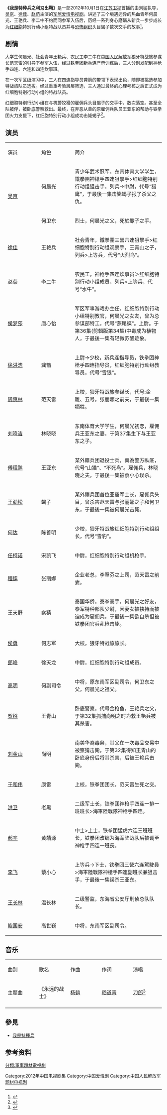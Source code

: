 {{电视节目信息框
| 颜色      = #3CB371
| 字体颜色  = 
| 名称      = 我是特种兵之利刃出鞘
| 英文名称  = 
| 图片      = 
| 尺寸      = 
| 图说      = 
| 别名      = 
| 类型      = 
| 格式      = 
| 原创者    = 
| 开创      = 
| 开发      = 
| 编剧      = 刘猛
| 总导演    = 
| 导演      = [[刘猛_(作家)|刘猛]]
| 助理导演  = 
| 创意总监  = 
| 主持      = 
| 联合主持  = 
| 主演      = [[吴京_(演员)|吴京]]<br >[[徐佳|徐佳]]<br >[[赵荀|赵荀]]
| 评委      = 
| 配音      = 
| 旁白      = 
| 国家      = {{CHN}}
| 语言      = [[汉语普通话|汉语普通话]]
| 字幕      = 
| 标语      = 
| 季数      = 
| 集数      = 38集
| 每集列表  = 
| 每集长度  = 约41分钟
| 配乐      = 
| 主题曲    = [[刀郎|刀郎]]《永远的战士》
| 片头曲    = 
| 作曲      = 
| 作词      = 
| 演唱      = 
| 片尾曲    = 
| 作曲2     = 
| 作词2     = 
| 演唱2     = 
| 插曲      = 
| 制作年份  = 2012年
| 制片人    = 张峥
| 共同制片人 = 
| 出品人    =
| 总监制    = 
| 监制      = 
| 执行制作  = 
| 共同执行制作 = 
<!-- | 副制作人  =  -->
| 顾问标签  = 
| 顾问      = 
| 故事标签  = 
| 故事      = 
| 编审      = 
| 剪辑      = 
| 外景      = 
| 摄影      = 
| 机位      = 
| 制作公司  = 南京军区政治部电视艺术中心<br />南京飞扬影视文化有限公司
| 发行公司  = 
| 电视网    = [[江苏卫视|江苏卫视]]
| 图像制式  = 
| 声音制式  = [[立体声|立体声]]
| 播出国家  = {{CHN}}
| 播出时间  = 2012年10月1日
| imdb_id   = 
| tv_com_id = 
}}
'''《我是特种兵之利刃出鞘》'''是一部2012年10月1日在[[江苏卫视|江苏卫视]]首播的由刘猛执导，[[吴京_(演员)|吴京]]、[[徐佳|徐佳]]、[[赵荀|赵荀]]主演的[[军旅|军旅]][[爱情|爱情]][[电视剧|电视剧]]。讲述了三个境遇迥异的热血青年何晨光、王艳兵、李二牛不约而同参军入伍后，历经一系列身心磨砺从新兵一步步成长为[[红细胞|红细胞]]特别行动小组特战队员并与[[恐怖组织|恐怖组织]]头目蝎子数次交手的故事<ref>{{cite web |url=http://ent.sina.com.cn/v/m/2012-10-03/10213757236.shtml |title=《我是特种兵之利刃出鞘》讲述90后特种兵艰辛历程 |date=2012-10-03 |accessdate=2017-03-08 |author=新浪娱乐 |publisher=新浪娱乐 |archive-date=2019-06-08 |archive-url=https://web.archive.org/web/20190608213307/http://ent.sina.com.cn/v/m/2012-10-03/10213757236.shtml |dead-url=no }}</ref>。

== 剧情 ==
大学生何晨光、社会青年王艳兵、农民工李二牛在[[中国人民解放军|中国人民解放军]]狼牙特战旅参谋长范天雷的引导下参军入伍，经过铁拳团新兵连严苛训练后，三人分别发配到神枪手四连、六连和四连炊事班。

在一次军区级演习中，三人在四连指导员龚箭的带领下表现出色，随即被挑选参加特战旅队员选拔。经过重重考验层层筛选，三人通过最终的心理考核之后正式成为红细胞特别行动小组的特战队员。

红细胞特别行动小组在与机警狡猾的雇佣兵头目蝎子的交手中，数次落空。甚至全队被俘，被卧底警察救出。最终，在弃恶从善的原雇佣兵队员王亚东的帮助与铁拳团火力支援下，红细胞特别行动小组成功击毙蝎子<ref>{{cite web |url=http://news.xinhuanet.com/ent/2011-11/15/c_122283509.htm |title=《国之利刃》特种兵接地气 打造军旅版男人帮 |date=2012-11-15 |accessdate=2017-03-08 |author=新华娱乐 |publisher=新浪网 |archive-date=2011-11-18 |archive-url=https://web.archive.org/web/20111118023855/http://news.xinhuanet.com/ent/2011-11/15/c_122283509.htm |dead-url=no }}</ref>。

== 演员 ==
{|class="wikitable" width="70%" style="text-align:center"
|- style="background:green; color:snow" align=center
|style="width:15%"|演员||style="width:15%"|角色||style="width:40%"|简介
|-
|rowspan=2|[[吴京_(演员)|吴京]]||何晨光||align=left|青少年武术冠军，东南体育大学学生，鐵拳團神槍手四連狙擊手>红细胞特别行动组狙击手，列兵→中尉，代号“猎鹰”，于最後一集击毙蝎子报了杀父之仇。<br />
|-
|何卫东||align=left|烈士，何晨光之父，死於蠍子之手。
|-
|[[徐佳|徐佳]]||王艳兵||align=left|社会青年，鐵拳團三營六連狙擊手>红细胞特别行动组观察手，王青山之子，列兵>上等兵，代号“火烈鸟”。
|-
|[[赵荀|赵荀]]||李二牛||align=left|农民工，神枪手四连炊事员＞红细胞特别行动小组成员，列兵>上等兵，代号“水牛”。
|-
|[[侯梦莎|侯梦莎]]||唐心怡||align=left|军区军事游戏办主任，红细胞特别行动小组特别教官，何晨光之女友，曾为总参谋部特工，代号“燕尾蝶”。上尉。于第36集(剪輯版第34集)中毒成为植物人，于最後一集有轻微苏醒迹象。
|-
|[[徐洪浩|徐洪浩]]||龚箭||align=left|上尉→少校，新兵连指导员，铁拳团神枪手四连指导员，红细胞特别行动组教导员，代号“雪狼”。
|-
|[[周惠林（演员）|周惠林]]||范天雷||align=left|上校，狼牙特战旅参谋长，代号:金雕、五号，张丽娜之前夫，于最後一集牺牲。
|-
|[[刘晓洁|刘晓洁]]||林晓晓||align=left|东南体育大学学生，何晨光初恋，雇佣兵王亚东之妻，于第37集生下与王亚东之子。
|-
|[[傅程鹏|傅程鹏]]||王亚东||align=left|某外籍兵团退役士兵，實為警方臥底，代号“山猫”、“不死鸟”。雇佣兵，林晓晓之夫，于最後一集被蔡小心误杀。
|-
|[[王劲松_(江苏)|王劲松]]||蝎子||align=left|某外籍兵团首位亚裔军士长，雇佣兵头目，曾杀害范天雷与张丽娜之子和何卫东，于最後一集被何晨光击毙。
|-
|[[何达|何达]]||陈善明||align=left|少校，狼牙特战旅红细胞特别行动组组长，代号“雪豹”。
|-
|[[任柯诺|任柯诺]]||宋凯飞||align=left|中尉，红细胞特别行动组机枪手。
|-
|[[程愫|程愫]]||张丽娜||align=left|企业老总，李翠芬之上司，范天雷之前妻。
|-
|[[王天野（演员）|王天野]]||察猜||align=left|泰国华侨，泰拳高手，何晨光之好友，泰军特种部队少尉，因妻女被挟持而被迫成为雇佣兵，于最後一集欲自杀但被铁拳团官兵乱枪击毙。
|-
|[[侯勇|侯勇]]||何志军||align=left|大校，狼牙特战旅旅长。
|-
|[[郎峰|郎峰]]||徐天龙||align=left|中尉，红细胞特别行动组成员。
|-
|[[高明|高明]]||何副司令||align=left|中将，原东南军区副司令，何卫东之父，何晨光之祖父。
|-
|[[贺镪|贺镪]]||王青山||align=left|卧底警察，代号金枪鱼，王艳兵之父，于第32集抓捕尚明之时为救王艳兵被其杀害。
|-
|[[刘金山|刘金山]]||尚明||align=left|南美华裔毒枭，其父在一次毒品交易中被察猜击毙，于第32集得知王青山的卧底身份后将其杀害，后被王艳兵击毙。
|-
|[[于和伟|于和伟]]||康雷||align=left|上校，铁拳团团长，范天雷生死之交。
|-
|[[洪卫|洪卫]]||老黑||align=left|二级军士长，铁拳团神枪手四连一排一班班长>海軍陸戰隊神枪手四连。
|-
|[[郝率|郝率]]||黄靖源||align=left|中士>上士，铁拳团猛虎六连三班班长，铁拳团改编为海军陆战队后被调至神枪手四连一班長。
|-
|[[李飞|李飞]]||蔡小心||align=left|上等兵→下士，铁拳团三營六连駕駛員>海軍陸戰隊神槍手四連副班长兼狙击手，于最後一集误杀王亚东。
|-
|[[王长林|王长林]]||温长林||align=left|二级警监，东海省公安厅刑侦总队队长。
|-
|[[鲍国安|鲍国安]]||高世巍||align=left|中将，东南军区副司令。
|}

== 音乐 ==
{|class="wikitable" width="70%" style="text-align:center"
|- style="background:green; color:snow" align=center
|style="width:14%"|曲别||style="width:14%"|歌名||style="width:14%"|作曲||style="width:14%"|作词||style="width:14%"|演唱
|-
|主题曲||《永远的战士》||[[杨鹤|杨鹤]]||[[嵇道青|嵇道青]]||[[刀郎|刀郎]]<ref>{{cite web |url=http://www.iqiyi.com/v_19rromyq1c.html |title=电视剧《我是特种兵之利刃出鞘》主题曲 |accessdate=2017-03-08 |publisher=爱奇艺视频 |archive-date=2017-09-14 |archive-url=https://web.archive.org/web/20170914185017/http://www.iqiyi.com/v_19rromyq1c.html |dead-url=no }}</ref>
|-
|}

== 參見 ==
*[[我是特種兵|我是特種兵]]

== 参考资料 ==
{{reflist}}

{{DEFAULTSORT:W我}}
{{江苏卫视电视剧}}
{{2012年中国省级卫视电视剧收视率排名}}

[[Category:2012年中国电视剧集|Category:2012年中国电视剧集]]
[[Category:中国爱情剧|Category:中国爱情剧]]
[[Category:中国人民解放军题材电视剧|Category:中国人民解放军题材电视剧]]
[[分類:軍事題材電視劇|分類:軍事題材電視劇]]